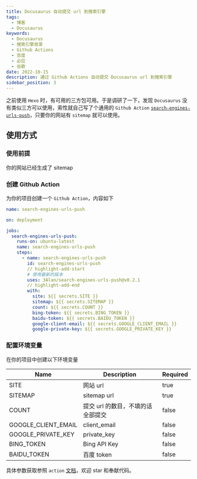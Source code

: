```yaml
---
title: Docusaurus 自动提交 url 到搜索引擎
tags:
  - 博客
  - Docusaurus
keywords:
  - Docusaurus
  - 搜索引擎收录
  - Github Actions
  - 百度
  - 必应
  - 谷歌
date: 2022-10-15
description: 通过 Github Actions 自动提交 Docusaurus url 到搜索引擎
sidebar_position: 3
---
```


之前使用 `Hexo` 时，有可用的三方包可用。于是调研了一下，发现 `Docusaurus` 没有类似三方可以使用，索性就自己写了个通用的 `Github Action` [`search-engines-urls-push`](https://github.com/marketplace/actions/search-engines-urls-push)，只要你的网站有 `sitemap` 就可以使用。

## 使用方式

### 使用前提
你的网站已经生成了 sitemap

### 创建 Github Action

为你的项目创建一个 `Github Action`，内容如下

```yml
name: search-engines-urls-push

on: deployment

jobs:
  search-engines-urls-push:
    runs-on: ubuntu-latest
    name: search-engines-urls-push
    steps:
      - name: search-engines-urls-push
        id: search-engines-urls-push
        // highlight-add-start
        # 使用最新的版本
        uses: 3Alan/search-engines-urls-push@v0.2.1
        // highlight-add-end
        with:
          site: ${{ secrets.SITE }}
          sitemap: ${{ secrets.SITEMAP }}
          count: ${{ secrets.COUNT }}
          bing-token: ${{ secrets.BING_TOKEN }}
          baidu-token: ${{ secrets.BAIDU_TOKEN }}
          google-client-email: ${{ secrets.GOOGLE_CLIENT_EMAIL }}
          google-private-key: ${{ secrets.GOOGLE_PRIVATE_KEY }}
```

### 配置环境变量

在你的项目中创建以下环境变量

| Name | Description | Required |
| ------------------- | ------------------------------------------------------------------------------------------------------ | -------- |
| SITE | 网站 url | true |
| SITEMAP | sitemap url | true |
| COUNT | 提交 url 的数目，不填的话全部提交 | false |
| GOOGLE_CLIENT_EMAIL | client_email | false |
| GOOGLE_PRIVATE_KEY | private_key | false |
| BING_TOKEN | Bing API Key | false |
| BAIDU_TOKEN | 百度 token | false |

具体参数获取参照 `action` [文档](https://github.com/3Alan/search-engines-urls-push)，欢迎 star 和奉献代码。 
